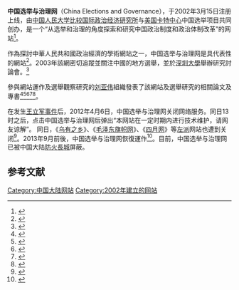 {{Infobox website
| name           = 中国选举与治理网
| url            = {{URL|http://www.chinaelections.org/}}
| type           = 纯公益性学术网站<ref name="chinaelections.org">{{cite web|url=http://www.chinaelections.org/about.html|title=关于中国选举与治理网|publisher=chinaelections.org|accessdate=2020-07-23|archive-date=2020-02-01|archive-url=https://web.archive.org/web/20200201225944/http://www.chinaelections.org/about.html|dead-url=no}}</ref>
| language       = 中文、英文
| author         = [[刘亚伟|刘亚伟]]
| launch_date    = {{Start date and age|2002|3|15}}<ref name=domaintools.com">{{cite web|url=https://whois.domaintools.com/chinaelections.org|title=WHOIS Record for ChinaElections.org|publisher=whois.domaintools.com|accessdate=2020-07-23|archive-date=2020-07-23|archive-url=https://web.archive.org/web/20200723081853/https://whois.domaintools.com/chinaelections.org|dead-url=no}}</ref>
| current_status = 活跃
}}

'''中国选举与治理网'''（China Elections and Governance），于2002年3月15日注册上线，由[[中国人民大学|中国人民大学]][[比较国际政治经济研究所|比较国际政治经济研究所]]与[[美国|美国]][[卡特中心|卡特中心]]中国选举项目共同创办，是一个“从选举和治理的角度探索和研究中国政治制度和政治体制改革”的网站<ref name="何與懷2008">{{cite book|author=何與懷|title=北望長天：報導文學隨筆集|url=http://books.google.com/books?id=B5hPtJlXY6MC&pg=PA358|date=1 November 2008|publisher=秀威資訊|isbn=978-986-221-099-4|pages=358–|access-date=2013-12-23|archive-date=2014-01-11|archive-url=https://web.archive.org/web/20140111115639/http://books.google.com/books?id=B5hPtJlXY6MC&pg=PA358|dead-url=no}}</ref>。

作為探討中華人民共和國政治經濟的學術網站之一，中国选举与治理网是具代表性的網站<ref>{{cite book|title=北京之春|url=http://books.google.com/books?id=F-9VAAAAYAAJ|date=January 2005|publisher=北京之春编辑部|quote=Page 92 如:北京大學中國經濟研究中心主辦的《中國經濟研究中心網》,華中師範大學中國農村問題研究中心主辦的《中國 II 村研究網》, ... 我注意到排行第 70627 名的《中國選舉與治理網》,其濯覽量已達 6909892 次;全球最大規模的中文法律網站、大陸規模最大 ... Page 93 其代表者,如:北京天則經濟研究所主辦的《中評網》、《天則經濟研究網》,北京漢卓律師事務所主辦的《秦兵律師網》,北京德赛思創諮詢中心主辦的《中國選舉與治理網》(美國卡特中心"中國選舉專案"創建〉等。北京天則經濟研究所於 1993 年 7 月創立|access-date=2013-12-23|archive-date=2014-01-11|archive-url=https://web.archive.org/web/20140111142939/http://books.google.com/books?id=F-9VAAAAYAAJ|dead-url=no}}</ref>。2003年該網密切追蹤並關注中國的地方選舉，並於[[深圳大學|深圳大學]]舉辦研究討論會。<ref name="Fewsmith2010">{{cite book|author=Joseph Fewsmith|title=China Today, China Tomorrow: Domestic Politics, Economy, and Society|url=http://books.google.com/books?id=OcU3YlzvtXcC&pg=PT176|year=2010|publisher=Rowman & Littlefield Publishers|isbn=978-0-7425-6707-8|pages=176–|access-date=2013-12-23|archive-date=2014-01-11|archive-url=https://web.archive.org/web/20140111143422/http://books.google.com/books?id=OcU3YlzvtXcC&pg=PT176|dead-url=no}}</ref>

參與網站運作及選舉觀察研究的[[刘亚伟|刘亚伟]]組織發表了該網站及選舉研究的相關論文及專書<ref name="Chŏng2006">{{cite book|author=Chae-ho Chŏng|title=Charting China's Future: Political, Social, and International Dimensions|url=http://books.google.com/books?id=WxqQLFWyz_0C&pg=PA212|date=1 January 2006|publisher=Rowman & Littlefield|isbn=978-0-7425-5397-2|pages=212–|access-date=2013-12-23|archive-date=2014-01-11|archive-url=https://web.archive.org/web/20140111115055/http://books.google.com/books?id=WxqQLFWyz_0C&pg=PA212|dead-url=no}}</ref><ref name="刘亚伟科斯特罗2002">{{cite book|author1=刘亚伟|author2=科斯特罗|title=当代中国乡村治理与选举观察研究丛书|url=http://books.google.com/books?id=4TK0ZwEACAAJ|year=2002|publisher=西北大学出版社|access-date=2013-12-23|archive-date=2014-01-11|archive-url=https://web.archive.org/web/20140111145228/http://books.google.com/books?id=4TK0ZwEACAAJ|dead-url=no}}</ref><ref name="刘亚伟詹成付2004">{{cite book|author1=刘亚伟|author2=詹成付|title=我们仍在路上: 村民选举与村民自治研究论文集|url=http://books.google.com/books?id=8o-4AAAAIAAJ|year=2004|publisher=西北大学出版社|isbn=978-7-5604-1932-9|access-date=2013-12-23|archive-date=2014-01-11|archive-url=https://web.archive.org/web/20140111140852/http://books.google.com/books?id=8o-4AAAAIAAJ|dead-url=no}}</ref><ref>{{cite book|title=步云直选: 四川省遂宁市市中区步云乡直选实录|url=http://books.google.com/books?id=Y2y5AAAAIAAJ|year=2004|publisher=西北大学出版社|isbn=978-7-5604-1907-7|access-date=2013-12-23|archive-date=2014-01-11|archive-url=https://web.archive.org/web/20140111115715/http://books.google.com/books?id=Y2y5AAAAIAAJ|dead-url=no}}</ref><ref name="SchubertAhlers2012">{{cite book|author1=Gunter Schubert|author2=Anna L. Ahlers|title=Participation and Empowerment at the Grassroots: Chinese Village Elections in Perspective|url=http://books.google.com/books?id=yAbGmhtk6k8C&pg=PA215|year=2012|publisher=Lexington Books|isbn=978-0-7391-7479-1|pages=215–|access-date=2013-12-23|archive-date=2014-01-11|archive-url=https://web.archive.org/web/20140111142624/http://books.google.com/books?id=yAbGmhtk6k8C&pg=PA215|dead-url=no}}</ref>。

在发生[[王立军事件|王立军事件]]后，2012年4月6日，中国选举与治理网关闭网络服务。同日13时之后，点击中国选举与治理网后弹出“本网站在一定时期内进行技术维护，请网友谅解”。
同日，《[[乌有之乡|乌有之乡]]》、《[[毛泽东旗帜网|毛泽东旗帜网]]》、《[[四月网|四月网]]》等[[左派|左派]]网站也遭到关闭<ref>{{cite web|url=https://www.zaobao.com/special/report/politic/cnpol/story20120407-118012|title=中国官方左右开弓整治网络舆论| publisher=联合早报|date=2012年4月7日}}</ref>。2013年9月前後，中国选举与治理网恢復運作<ref>{{Cite web |url=https://freeweibo.com/weibo/3627797798793612 |title=方绍伟：《中国选举与治理网》似乎已经恢复，大家能上得去吗 |accessdate=2013-12-23 |archive-date=2013-12-24 |archive-url=https://web.archive.org/web/20131224111714/https://freeweibo.com/weibo/3627797798793612 |dead-url=no }}</ref>。目前，中国选举与治理网已被中国大陆[[防火長城|防火長城]]屏蔽。

==参考文献==
{{reflist}}

[[Category:中国大陆网站|Category:中国大陆网站]]
[[Category:2002年建立的网站|Category:2002年建立的网站]]